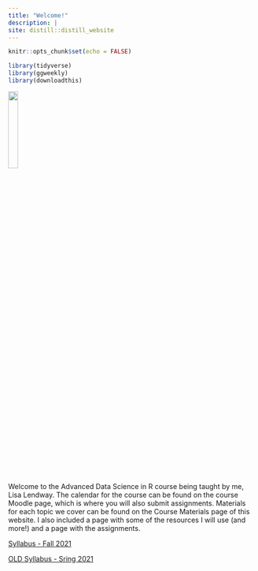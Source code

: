 ```yaml
---
title: "Welcome!"
description: |
site: distill::distill_website
---
```


<script async defer data-domain="advanced-ds-in-r.netlify.app" src="https://plausible.io/js/plausible.js"></script>

```r
knitr::opts_chunk$set(echo = FALSE)
```

```r
library(tidyverse)
library(ggweekly)
library(downloadthis)
```

![](mac_logo.png){width=20%}



Welcome to the Advanced Data Science in R course being taught by me, Lisa Lendway. The calendar for the course can be found on the course Moodle page, which is where you will also submit assignments. Materials for each topic we cover can be found on the Course Materials page of this website. I also included a page with some of the resources I will use (and more!) and a page with the assignments. 

[Syllabus - Fall 2021](assignments/syllabus_2021_fall.html)

[OLD Syllabus - Sring 2021](assignments/syllabus_less_info.html)



